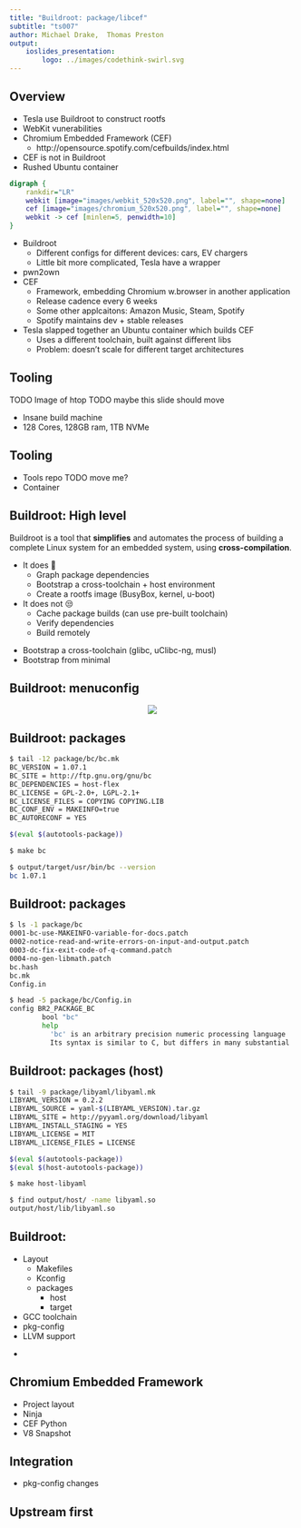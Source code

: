 ```yaml
---
title: "Buildroot: package/libcef"
subtitle: "ts007"
author: Michael Drake,  Thomas Preston
output:
    ioslides_presentation:
        logo: ../images/codethink-swirl.svg
---
```


## Overview
- Tesla use Buildroot to construct rootfs
- WebKit vunerabilities
- Chromium Embedded Framework (CEF)
  - http://opensource.spotify.com/cefbuilds/index.html
- CEF is not in Buildroot
- Rushed Ubuntu container

```dot
digraph {
	rankdir="LR"
	webkit [image="images/webkit_520x520.png", label="", shape=none]
	cef [image="images/chromium_520x520.png", label="", shape=none]
	webkit -> cef [minlen=5, penwidth=10]
}
```

<div class="notes">
- Buildroot
  - Different configs for different devices: cars, EV chargers
  - Little bit more complicated, Tesla have a wrapper
- pwn2own
- CEF
  - Framework, embedding Chromium w.browser in another application
  - Release cadence every 6 weeks
  - Some other applcaitons: Amazon Music, Steam, Spotify
  - Spotify maintains dev + stable releases
- Tesla slapped together an Ubuntu container which builds CEF
  - Uses a different toolchain, built against different libs
  - Problem: doesn't scale for different target architectures
</div>

## Tooling
TODO Image of htop
TODO maybe this slide should move
<div class="notes">
- Insane build machine
- 128 Cores, 128GB ram, 1TB NVMe
</div>

## Tooling
- Tools repo TODO move me?
- Container

## Buildroot: High level
Buildroot is a tool that **simplifies** and automates the process of building a complete Linux system for an embedded system, using **cross-compilation**.

- It does 💪
  - Graph package dependencies
  - Bootstrap a cross-toolchain + host environment
  - Create a rootfs image (BusyBox, kernel, u-boot)
- It does not 😒
  - Cache package builds (can use pre-built toolchain)
  - Verify dependencies
  - Build remotely

<div class="notes">
- Bootstrap a cross-toolchain (glibc, uClibc-ng, musl)
- Bootstrap from minimal
</div>

## Buildroot: menuconfig
<center>
![](images/br-menuconfig.png)
</center>

## Buildroot: packages
```bash
$ tail -12 package/bc/bc.mk
BC_VERSION = 1.07.1
BC_SITE = http://ftp.gnu.org/gnu/bc
BC_DEPENDENCIES = host-flex
BC_LICENSE = GPL-2.0+, LGPL-2.1+
BC_LICENSE_FILES = COPYING COPYING.LIB
BC_CONF_ENV = MAKEINFO=true
BC_AUTORECONF = YES

$(eval $(autotools-package))
```
```bash
$ make bc
```
```bash
$ output/target/usr/bin/bc --version
bc 1.07.1
```

## Buildroot: packages
```bash
$ ls -1 package/bc
0001-bc-use-MAKEINFO-variable-for-docs.patch
0002-notice-read-and-write-errors-on-input-and-output.patch
0003-dc-fix-exit-code-of-q-command.patch
0004-no-gen-libmath.patch
bc.hash
bc.mk
Config.in

$ head -5 package/bc/Config.in
config BR2_PACKAGE_BC
        bool "bc"
        help
          'bc' is an arbitrary precision numeric processing language
          Its syntax is similar to C, but differs in many substantial
```

## Buildroot: packages (host)
```bash
$ tail -9 package/libyaml/libyaml.mk
LIBYAML_VERSION = 0.2.2
LIBYAML_SOURCE = yaml-$(LIBYAML_VERSION).tar.gz
LIBYAML_SITE = http://pyyaml.org/download/libyaml
LIBYAML_INSTALL_STAGING = YES
LIBYAML_LICENSE = MIT
LIBYAML_LICENSE_FILES = LICENSE

$(eval $(autotools-package))
$(eval $(host-autotools-package))
```
```bash
$ make host-libyaml
```
```bash
$ find output/host/ -name libyaml.so
output/host/lib/libyaml.so
```


## Buildroot: 
- Layout
	- Makefiles
	- Kconfig
	- packages
		- host
		- target
- GCC toolchain
- pkg-config
- LLVM support

<div class="notes">
- 
</div>

## Chromium Embedded Framework
- Project layout
- Ninja
- CEF Python
- V8 Snapshot

## Integration
- pkg-config changes

## Upstream first
